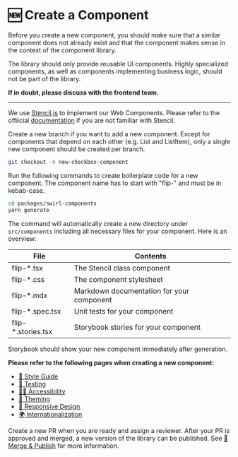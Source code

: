 
<Meta title="Contributions/Create a Component" />

# 🆕 Create a Component

Before you create a new component, you should make sure that a similar component
does not already exist and that the component makes sense in the context of the
component library.

The library should only provide reusable UI components. Highly specialized
components, as well as components implementing business logic, should not be
part of the library.

**If in doubt, please discuss with the frontend team.**

<hr />

We use [Stencil.js](https://stenciljs.com/) to implement our Web Components.
Please refer to the offiicial [documentation](https://stenciljs.com/docs/api) if
you are not familiar with Stencil.

Create a new branch if you want to add a new component. Except for components
that depend on each other (e.g. List and ListItem), only a single new component
should be created per branch.

```bash
git checkout -b new-checkbox-component
```

Run the following commands to create boilerplate code for a new component. The
component name has to start with "flip-" and must be in kebab-case.

```bash
cd packages/swirl-components
yarn generate
```

The command will automatically create a new directory under `src/components`
including all necessary files for your component. Here is an overview:

| File                | Contents                                  |
| ------------------- | ----------------------------------------- |
| flip-\*.tsx         | The Stencil class component               |
| flip-\*.css         | The component stylesheet                  |
| flip-\*.mdx         | Markdown documentation for your component |
| flip-\*.spec.tsx    | Unit tests for your component             |
| flip-\*.stories.tsx | Storybook stories for your component      |

Storybook should show your new component immediately after generation.

**Please refer to the following pages when creating a new component:**

- [💅 Style Guide](?path=/docs/requirements-style-guide--page)
- [🤖 Testing](?path=/docs/requirements-testing--page)
- [🧏‍♀️ Accessibility](?path=/docs/requirements-accessibility--page)
- [🌈 Theming](?path=/docs/requirements-theming--page)
- [📱 Responsive Design](?path=/docs/requirements-responsive-design--page)
- [🌍 Internationalization](?path=/docs/requirements-internationalization--page)

Create a new PR when you are ready and assign a reviewer. After your PR is
approved and merged, a new version of the library can be published. See
[🏁 Merge & Publish](?path=/docs/contributions-merge-publish--page) for more
information.
